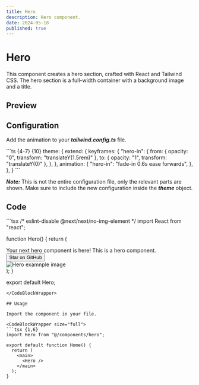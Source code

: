 ```yaml
---
title: Hero
description: Hero component.
date: 2024-05-18
published: true
---
```


# Hero

This component creates a hero section, crafted with React and Tailwind CSS. The hero section is a full-width container with a background image and a title.

## Preview

<ComponentPreview name="hero" />

## Configuration

Add the animation to your **_tailwind.config.ts_** file.

<CodeBlockWrapper size="full">
```ts {4-7} {10}
  theme: {
    extend: {
      keyframes: {
        "hero-in": {
          from: { opacity: "0", transform: "translateY(1.5rem)" },
          to: { opacity: "1", transform: "translateY(0)" },
        },
      },
      animation: {
        "hero-in": "fade-in 0.6s ease forwards",
      },
    },
  }
```
</CodeBlockWrapper>

**_Note:_** This is not the entire configuration file, only the relevant parts are shown. Make sure to include the new configuration inside the **_theme_** object.

## Code

<CodeBlockWrapper size="wrapper">
```tsx
/* eslint-disable @next/next/no-img-element */
import React from "react";

function Hero() {
return (

<section className="w-full max-w-3xl mx-auto flex flex-col justify-center items-center gap-8 bg-[#0D0D0C] py-24">
  <div className="z-10 flex flex-col gap-3 text-center animate-hero-in">
    <span className="text-4xl font-bold tracking-tighter sm:text-5xl md:text-6xl lg:text-7xl/none text-transparent bg-clip-text bg-gradient-to-b from-white to-purple-100">
      Your next hero component is here!
    </span>
    <span className="w-full px-10 md:text-xl lg:text-lg xl:text-xl text-transparent bg-clip-text bg-gradient-to-b from-white to-purple-100">
      This is a hero component.
    </span>
    <a
      href="https://github.com/gonzalochale/chonza"
      className="no-underline"
      target="_blank"
      rel="noopener noreferrer"
    >
      <button className="inline-flex items-center justify-center whitespace-nowrap rounded-md text-sm font-medium transition-colors focus-visible:outline-none focus-visible:ring-1 focus-visible:ring-ring disabled:pointer-events-none disabled:opacity-50 bg-white/70 text-black shadow hover:bg-white/30 hover:text-white h-9 px-4 py-2">
        Star on GitHub
      </button>
    </a>
  </div>
  <div className="relative flex justify-center items-center">
    <img
      src="/static/hero-img.webp"
      alt="Hero examnple image"
      className="z-10 w-full object-contain rounded-[0.5rem] bg-center bg-no-repeat bg-cover border border-[#303030]"
      loading="eager"
    />
    <span className="absolute -top-20 w-[calc(100%-40%)] h-[calc(100%-40%)] bg-purple-700 blur-[120px]"></span>
    <span className="absolute z-20 inset-0 w-full h-full bg-gradient-to-b from-transparent via-[#0D0D0C] to-[#0D0D0C]"></span>
  </div>
</section>
); }

export default Hero;
```
</CodeBlockWrapper>

## Usage

Import the component in your file.

<CodeBlockWrapper size="full">
```tsx {1,6}
import Hero from "@/components/hero";

export default function Home() {
  return (
    <main>
      <Hero />
    </main>
  );
}
```
</CodeBlockWrapper>
